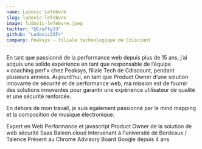 ```yaml
---
name: Ludovic Lefebvre
slug: ludovic-lefebvre
image: ludovic-lefebvre.jpeg
twitter: "@Crafty33"
github: "Ludovic33Fr"
company: Peaksys - filiale technologique de Cdiscount
---
```


En tant que passionné de la performance web depuis plus de 15 ans, j’ai acquis une solide expérience en tant que responsable de l’équipe « coaching perf » chez Peaksys, filiale Tech de Cdiscount, pendant plusieurs années. Aujourd’hui, en tant que Product Owner d’une solution innovante de sécurité et de performance web, ma mission est de fournir des solutions innovantes pour garantir une expérience utilisateur de qualité et une sécurité renforcée.

En dehors de mon travail, je suis également passionné par le mind mapping et la composition de musique électronique.

Expert en Web Performance et javascript
Product Owner de la solution de web sécurité Saas Baleen.cloud
Intervenant à l'université de Bordeaux / Talence
Présent au Chrome Advisory Board Google depuis 4 ans
